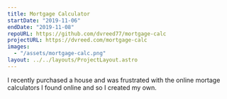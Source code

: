 ```yaml
---
title: Mortgage Calculator
startDate: "2019-11-06"
endDate: "2019-11-08"
repoURL: https://github.com/dvreed77/mortgage-calc
projectURL: https://dvreed.com/mortgage-calc
images:
  - "/assets/mortgage-calc.png"
layout: ../../layouts/ProjectLayout.astro
---
```


I recently purchased a house and was frustrated with the online mortage calculators I found online and so I created my own.
